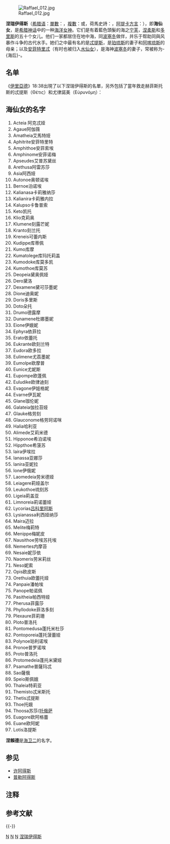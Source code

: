 {{unreferenced|time=2013-10-14}} 
[[File:Raffael_012.jpg|thumb]]

'''涅瑞伊得斯'''（[[希腊语|希腊语]]：[[單數_(語法)|單數]]：{{polytonic|Νηρείς}}{{efn|字源為動詞νέειν（“遊泳”）或形容詞νηρός（“新鮮的”）。}}，[[複數_(語法)|複數]]：{{polytonic|Νηρείδες}}或{{polytonic|Νηρηίδες}}，荷馬史詩：{{lang|el|Νηρεΐδες}}，[[阿提卡方言|阿提卡方言]]：{{lang|el|Νηρῇδες}}），即'''海仙女'''，是[[希腊神话|希腊神话]]中的一种[[海|海洋]][[女神|女神]]。它们是有着藍色頭髮的海之[[宁芙|宁芙]]，[[涅柔斯|涅柔斯]]和[[多里斯|多里斯]]的五十个女儿。他们一家都居住在地中海，同[[波塞冬|波塞冬]]做伴，并乐于帮助同與风暴作斗争的古代水手。她们之中最有名的是[[忒提斯|忒提斯]]，是[[珀琉斯|珀琉斯]]的妻子和[[阿喀琉斯|阿喀琉斯]]的母亲；以及[[安菲特里忒|安菲特里忒]]（有时也被归入[[水仙女|水仙女]]），是海神[[波塞冬|波塞冬]]的妻子，常被称为-{海后}-。

== 名单 ==
《[[伊里亞德|伊里亞德]]》18:38出現了以下涅瑞伊得斯的名單，另外包括了當年救走赫菲斯托斯的忒提斯（Θέτις）和尤律諾美（Εὐρυνόμη）：
{{lang|el|Νηρηΐδες ἦσαν.
ἔνθ' ἄρ' ἔην Γλαύκη τε Θάλειά τε Κυμοδόκη τε
Νησαίη Σπειώ τε Θόη θ' Ἁλίη τε βοῶπις 
Κυμοθόη τε καὶ Ἀκταίη καὶ Λιμνώρεια
καὶ Μελίτη καὶ Ἴαιρα καὶ Ἀμφιθόη καὶ Ἀγαυὴ
Δωτώ τε Πρωτώ τε Φέρουσά τε Δυναμένη τε
Δεξαμένη τε καὶ Ἀμφινόμη καὶ Καλλιάνειρα
Δωρὶς καὶ Πανόπη καὶ ἀγακλειτὴ Γαλάτεια
Νημερτής τε καὶ Ἀψευδὴς καὶ Καλλιάνασσα·
ἔνθα δ' ἔην Κλυμένη Ἰάνειρά τε καὶ Ἰάνασσα
Μαῖρα καὶ Ὠρείθυια ἐϋπλόκαμός τ' Ἀμάθεια
ἄλλαι θ' αἳ κατὰ βένθος ἁλὸς Νηρηΐδες ἦσαν.}}

==海仙女的名字==
#Acteia 阿克忒娅
#Agaue阿伽薇
#Amatheia艾馬特娅
#Aphitrite安菲特里特
#Amphithoe安菲索埃
#Amphinome安菲诺梅
#Apseudes艾普苏黛丝
#Arethusa阿雷苏莎
#Asia阿西娅
#Autonoe奥顿诺埃
#Bernoe泊诺埃
#Kalianasa卡莉雅纳莎
#Kalianira卡莉雅内拉
#Kalupso卡鲁普索
#Keto凯托
#Klio克莉奥
#Klumene刻露芒妮
#Kranto刻兰托
#Kreneis可蕾内斯
#Kudippe库蒂佩
#Kumo库摩
#Kumatolege库玛托莉盖
#Kumodoke库莫多凯
#Kumothoe库莫苏
#Deopeia黛奥佩娅
#Dero黛洛
#Dexamene黛可莎墨妮
#Dione迪奥妮
#Doris多里斯
#Doto朵托
#Drumo德露摩
#Dunamene杜娜墨妮
#Eione伊娥妮
#Ephyra依菲拉
#Erato依蕾托
#Eukrante欧刻兰特
#Eudora欧多拉
#Eulimene尤荔墨妮
#Eumolpe欧摩普
#Eunice尤妮斯
#Eupompe欧蓬佩
#Euludike欧律迪刻
#Evagone伊娃格妮
#Evarne伊瓦妮
#Glane珈伦妮
#Galateia伽拉苔娅
#Glauke格劳刻
#Glauconome格劳珂诺咪
#Halia哈利亚
#Alimede艾莉米德
#Hipponoe希泊诺埃
#Hippthoe希菠苏
#Iaira伊埃拉
#Ianassa亚娜莎
#Ianira亚妮拉
#Ione伊俄妮
#Laomedeia劳米德娅
#Leiagere莉娅盖尔
#Leukothoe琉刻苏
#Ligeia莉盖亚
#Limnoreia莉诺蕾娅
#Lycorias[[吕科里阿斯|吕科里阿斯]]
#Lysianassa利西娅纳莎
#Maira迈拉
#Melite梅莉特
#Menippe梅妮皮
#Nausithoe劳埃苏托埃
#Nemertes内摩苔
#Nesaie妮莎依
#Naomeris劳米莉丝
#Neso妮索
#Opis欧皮斯
#Orethuia欧蕾托娅
#Panpaie潘帕埃
#Panope帕诺佩
#Pasitheia帕西特娅
#Pherusa菲露莎
#Phyllodoke菲洛多刻
#Plexaure菲莉珊
#Ploto普洛托
#Pontomedusa蓬托米杜莎
#Pontoporeia蓬托菠蕾娅
#Polynoe珀利诺埃
#Pronoe普罗诺埃
#Proto普洛托
#Protomedeia蓬托米黛娅
#Psamathe普薩玛忒
#Sao薩俄
#Speio斯佩娥
#Thaleia特莉亚
#Themisto忒米斯托
#Thetis忒提斯
#Thoe托娥
#Thoosa苏莎/[[托俄萨|托俄萨]]
#Euagore欧阿格蕾
#Euane欧阿妮
#Lotis洛提斯

'''涅賴德'''是[[海卫二|海卫二]]的名字。

==参见==
*[[许阿得斯|许阿得斯]]
*[[普勒阿得斯|普勒阿得斯]]

== 注释 ==
{{notelist|iger=}}

== 参考文献 ==
{{Reflist}}

{{-}}
{{希腊海神}}
{{宁芙}}
{{Authority control}}
[[Category:希臘女神|N]]
[[Category:宁芙|N]]
[[Category:希臘海神|N]]
[[Category:涅瑞伊得斯|]]
